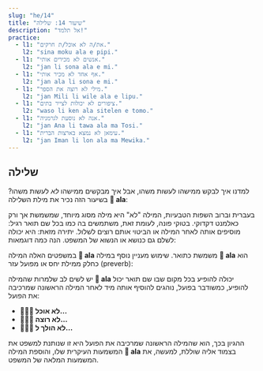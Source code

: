 ```yaml
---
slug: "he/14"
title: "שיעור 14: שלילה"
description: "אל תלמד!"
practice:
  - l1: "את/ה לא אוכל/ת חרקים."
    l2: "sina moku ala e pipi."
  - l1: "אנשים לא מכירים אותי."
    l2: "jan li sona ala e mi."
  - l1: "אף אחד לא מכיר אותי."
    l2: "jan ala li sona e mi."
  - l1: "מילי לא רוצה את הספר."
    l2: "jan Mili li wile ala e lipu."
  - l1: "ציפורים לא יכולות לצייר בתים."
    l2: "waso li ken ala sitelen e tomo."
  - l1: "אנה לא נוסעת לגרמניה."
    l2: "jan Ana li tawa ala ma Tosi."
  - l1: "עימאן לא נמצא בארצות הברית."
    l2: "jan Iman li lon ala ma Mewika."
---
```



## שלילה

למדנו איך לבקש ממישהו לעשות משהו, אבל איך מבקשים ממישהו *לא* לעשות משהו? בשיעור הזה נכיר את מילת השלילה **󱤂 ala**:

<List>
  <Word sl="ala" m="לא, אל" />
</List>

 בעברית וברוב השפות הטבעיות, המילה "לא" היא מילה מסוג מיוחד, שמשמשת אך ורק כאלמנט דקדוקי. בטוקי פונה, לעומת זאת, משתמשים בה כמו בכל שם תואר רגיל: מוסיפים אותה לאחר המילה או הביטוי אותם רוצים לשלול. יתירה מזאת: היא יכולה לשלם גם כנושא או הנשוא של המשפט. הנה כמה דוגמאות:

<List>
  <Word sl="jan ala" m="אף אחד, משהו לא אנושי" />
  <Sentence sl="jan ala li wile utala." m="אף אחד לא רוצה להלחם." />
  <Word sl="suli ala" m="לא חשוב, לא גדול" />
  <Sentence sl="ni li suli ala tawa mi." m="לא משנה לי." />
  <Word sl="moku ala" m="לא אוכל, לא למאכל" />
  <Sentence sl="pipi li moku ala e soweli." m="חרקים לא אוכלים בעלי חיים." />
</List>

במשפטים האלה המילה **󱤂 ala** משמשת כתואר. שימוש מעניין נוסף במילה **󱤂 ala** הוא כחלק ממילת יחס או מפועל עזר (preverb):

<List>
  <Word sl="wile ala" m="לא רוצה ל..." />
  <Sentence sl="sina wile ala moku e suwi." m="לא כדאי לך לאכול ממתקים." />
  <Word sl="tawa ala" m="לא הולך ל..., לא זז לכיוון של..." />
  <Sentence sl="pipi li tawa ala kasi." m="החרק לא מתקרב לכיוון של הצמח." />
</List>

יש לשים לב שלמרות שהמילה **󱤂 ala** יכולה להופיע בכל מקום שבו שם תואר יכול להופיע, כמשודבר בפועל, נוהגים להוסיף אותה מיד לאחר המילה הראשונה שמרכיבה את הפועל: 
* **󱤧󱤶󱤂 לא אוכל...**
* **󱤧󱥷󱤂 לא רוצה...**
* **󱤧󱥩󱤂 לא הולך ל...**

ההגיון בכך, הוא שהמילה הראשונה שמרכיבה את הפועל היא זו שנותנת למשפט את המשמעות העיקרית שלו, והוספת המילה **󱤂 ala** בצמוד אליה שוללת, למעשה, את המשמעות המלאה של המשפט.  

<Practice exercises={frontmatter.practice} />

